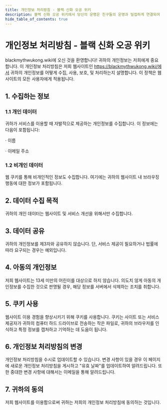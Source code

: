 ```yaml
---
title: 개인정보 처리방침 - 블랙 신화 오공 위키
description: 블랙 신화 오공 위키에서 당신의 운명은 친구들의 운명과 밀접하게 연결되어 있습니다 —— 말 그대로! 이 독특한 협동 퍼즐 풀이 게임은 당신의 지능, 관계, 그리고 우정을 시험할 것입니다.
hide_table_of_contents: true
---
```


# 개인정보 처리방침 - 블랙 신화 오공 위키

blackmythwukong.wiki에 오신 것을 환영합니다! 귀하의 개인정보는 저희에게 중요합니다. 이 개인정보 처리방침은 저희 웹사이트인 https://blackmythwukong.wiki/에서 귀하의 개인정보를 어떻게 수집, 사용, 보호, 및 처리하는지 설명합니다. 이 정책은 웹사이트의 모든 사용자에게 적용됩니다.

## 1. 수집하는 정보

### 1.1 개인 데이터

귀하가 서비스를 이용할 때 자발적으로 제공하는 개인정보를 수집합니다. 이 정보에는 다음이 포함됩니다:

· 이름

· 이메일 주소

### 1.2 비개인 데이터

웹 쿠키를 통해 비개인적인 정보도 수집합니다. 여기에는 귀하의 웹사이트 내 브라우징 행동에 대한 정보가 포함됩니다.

## 2. 데이터 수집 목적

귀하의 개인 데이터는 웹사이트 및 서비스 개선을 위해서만 수집합니다.

## 3. 데이터 공유

귀하의 개인정보를 제3자와 공유하지 않습니다. 단, 서비스 제공이 필요하거나 법률에 따라 요구되는 경우는 예외입니다.

## 4. 아동의 개인정보

저희 웹사이트는 13세 미만의 어린이를 대상으로 하지 않습니다. 의도치 않게 아동의 개인정보를 수집한 것으로 판명될 경우, 해당 정보를 서버에서 삭제하는 조치를 취합니다.

## 5. 쿠키 사용
웹사이트 이용 경험을 향상시키기 위해 쿠키를 사용합니다. 쿠키는 사이트 또는 서비스 제공자가 귀하의 컴퓨터 하드 드라이브로 전송하는 작은 파일로, 귀하의 브라우저를 인식하고 특정 정보를 캡처하고 기억하는 데 도움이 됩니다.

## 6. 개인정보 처리방침의 변경

개인정보 처리방침을 수시로 업데이트할 수 있습니다. 변경 사항이 있을 경우 이 페이지에 새로운 개인정보 처리방침을 게시하고 "유효 날짜"를 업데이트하여 알려드립니다. 또한 중대한 변경 사항에 대해서는 이메일을 통해 알려드립니다.

## 7. 귀하의 동의

저희 웹사이트를 이용함으로써 귀하는 저희의 개인정보 처리방침에 동의하는 것입니다.
